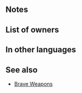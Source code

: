 {{Weapon Infobox
|tagid=SID_忍の三叉斧＋
|intID=2820
|image=wep_ax101
|exclusive=0
|weaponType=Axe
|cost=300
|might=9
|range=1
|effect=Inflicts Def/Res-4. If unit initiates combat, unit attacks twice, and also, if unit's Spd > foe's Spd, deals damage = 50% of difference between stats. (Maximum bonus of +4 damage.)
|statModifiers=0,9,0,-4,-4
|required=Shuriken Cleaver
|properties=
}}
==Notes==
{{IfUnitInitiates}}
{{Brave weapon interaction}}
{{BonusStatDamage|stat=Spd|4|8}}
==List of owners==
{{Skill Hero List}}
==In other languages==
{{OtherLanguages
|japanese=忍の三叉斧＋
|german=Beil-Shuriken+
|spanishEU=Shuriken puñal +
|spanishLA=Shuriken puñal +
|french=Shuriken mortel +
|italian=Shuriken letale+
|chineseTW=忍之三叉斧＋
|portuguese=Cutelo Shuriken+
}}
==See also==
{{See also skills|cond=(Description LIKE '%inflicts Def/Res-%unit attacks twice%' OR Description LIKE '%unit_s Spd%>%foe_s%deals damage =%difference between%') AND (SP=300 OR Exclusive='1')}}
* [[Brave Weapons]]
{{Weapons Navbox}}